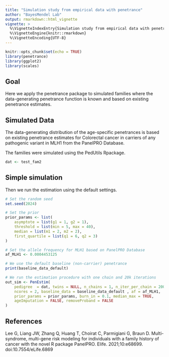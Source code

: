 ```yaml
---
title: "Simulation study from empirical data with penetrance"
author: "BayesMendel Lab"
output: rmarkdown::html_vignette
vignette: >
  %\VignetteIndexEntry{Simulation study from empirical data with penetrance}
  %\VignetteEngine{knitr::rmarkdown}
  %\VignetteEncoding{UTF-8}
---
```


```r
knitr::opts_chunk$set(echo = TRUE)
library(penetrance)
library(ggplot2)
library(scales)
```

## Goal

Here we apply the penetrance package to simulated families where the data-generating
penetrance function is known and based on existing penetrance estimates.

## Simulated Data

The data-generating distribution of the age-specific penetrances is based on 
existing penetrance estimates for Colorectal cancer in carriers of any pathogenic 
variant in MLH1 from the PanelPRO Database. 

The families were simulated using the PedUtils Rpackage.   

```r

dat <- test_fam2

```
  
## Simple simulation

Then we run the estimation using the default settings. 

```r

# Set the random seed
set.seed(2024)

# Set the prior
prior_params <- list(
    asymptote = list(g1 = 1, g2 = 1),
    threshold = list(min = 5, max = 40),
    median = list(m1 = 2, m2 = 2),
    first_quartile = list(q1 = 6, q2 = 3)
)

# Set the allele frequency for MLH1 based on PanelPRO Database
af_MLH1 <- 0.0004453125 

# We use the default baseline (non-carrier) penetrance
print(baseline_data_default)

# We run the estimation procedure with one chain and 20k iterations  
out_sim <- PenEstim(
    pedigree  = dat, twins = NULL, n_chains = 1, n_iter_per_chain = 20000, 
    ncores = 2, baseline_data = baseline_data_default , af = af_MLH1, 
    prior_params = prior_params, burn_in = 0.1, median_max = TRUE,  
    ageImputation = FALSE, removeProband = FALSE
)

```

## References

Lee G, Liang JW, Zhang Q, Huang T, Choirat C, Parmigiani G, Braun D. Multi-syndrome,
multi-gene risk modeling for individuals with a family history of cancer with 
the novel R package PanelPRO. Elife. 2021;10:e68699. doi:10.7554/eLife.6869